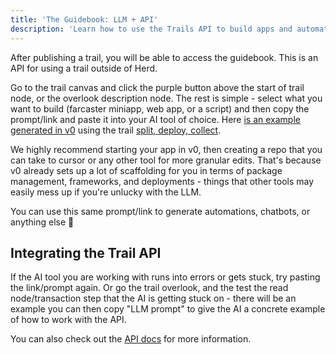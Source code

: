 ```yaml
---
title: 'The Guidebook: LLM + API'
description: 'Learn how to use the Trails API to build apps and automations'
---
```


After publishing a trail, you will be able to access the guidebook. This is an API for using a trail outside of Herd.

Go to the trail canvas and click the purple button above the start of trail node, or the overlook description node. The rest is simple - select what you want to build (farcaster miniapp, web app, or a script) and then copy the prompt/link and paste it into your AI tool of choice. Here [is an example generated in v0](https://v0.dev/chat/trail-api-implementation-Ipk7PqiYLXy) using the trail [split, deploy, collect](https://herd.eco/trails/019798af-793b-77e3-9e3f-afc3bcb06da8/overlook).

We highly recommend starting your app in v0, then creating a repo that you can take to cursor or any other tool for more granular edits. That's because v0 already sets up a lot of scaffolding for you in terms of package management, frameworks, and deployments - things that other tools may easily mess up if you're unlucky with the LLM.

You can use this same prompt/link to generate automations, chatbots, or anything else 🙂

## Integrating the Trail API

If the AI tool you are working with runs into errors or gets stuck, try pasting the link/prompt again. Or go the trail overlook, and the test the read node/transaction step that the AI is getting stuck on - there will be an example you can then copy "LLM prompt" to give the AI a concrete example of how to work with the API. 

You can also check out the [API docs](../api-reference/introduction) for more information.